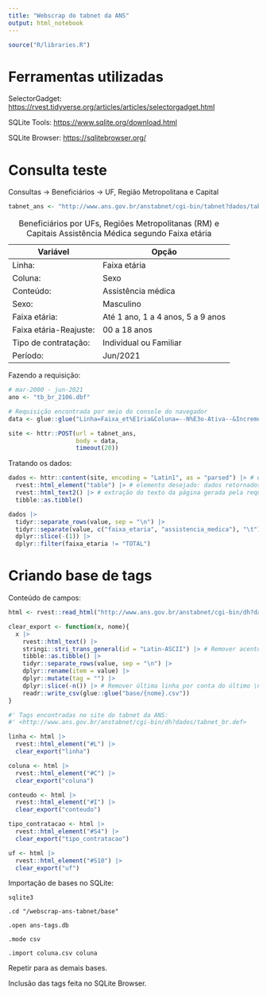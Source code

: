 ```yaml
---
title: "Webscrap do tabnet da ANS"
output: html_notebook
---
```


```r
source("R/libraries.R")
```

# Ferramentas utilizadas

SelectorGadget: <https://rvest.tidyverse.org/articles/articles/selectorgadget.html>

SQLite Tools: <https://www.sqlite.org/download.html>

SQLite Browser: <https://sqlitebrowser.org/>

# Consulta teste

Consultas $\to$ Beneficiários $\to$ UF, Região Metropolitana e Capital

```r
tabnet_ans <- "http://www.ans.gov.br/anstabnet/cgi-bin/tabnet?dados/tabnet_br.def"
```

| Variável               | Opção                             |
|------------------------|-----------------------------------|
| Linha:                 | Faixa etária                      |
| Coluna:                | Sexo                              |
| Conteúdo:              | Assistência médica                |
| Sexo:                  | Masculino                         |
| Faixa etária:          | Até 1 ano, 1 a 4 anos, 5 a 9 anos |
| Faixa etária-Reajuste: | 00 a 18 anos                      |
| Tipo de contratação:   | Individual ou Familiar            |
| Período:               | Jun/2021                          |

: Beneficiários por UFs, Regiões Metropolitanas (RM) e Capitais Assistência Médica segundo Faixa etária

Fazendo a requisição:

```r
# mar-2000 - jun-2021
ano <- "tb_br_2106.dbf"

# Requisição encontrada por meio do console do navegador
data <- glue::glue("Linha=Faixa_et%E1ria&Coluna=--N%E3o-Ativa--&Incremento=Assist%EAncia_M%E9dica&Arquivos=tb_br_2106.dbf&SSexo=1&SFaixa_et%E1ria=1&SFaixa_et%E1ria=2&SFaixa_et%E1ria=3&SFaixa_et%E1ria-Reajuste=1&STipo_de_contrata%E7%E3o=1&S%C9poca_de_contrata%E7%E3o=TODAS_AS_CATEGORIAS__&SSegmenta%E7%E3o=TODAS_AS_CATEGORIAS__&SSegmenta%E7%E3o_grupo=TODAS_AS_CATEGORIAS__&SAbrg._Geogr%E1fica=TODAS_AS_CATEGORIAS__&SModalidade=TODAS_AS_CATEGORIAS__&SUF=TODAS_AS_CATEGORIAS__&SGrande_Regi%E3o=TODAS_AS_CATEGORIAS__&SCapital=TODAS_AS_CATEGORIAS__&SInterior=TODAS_AS_CATEGORIAS__&SReg._Metropolitana=TODAS_AS_CATEGORIAS__&formato=table&mostre=Mostra")

site <- httr::POST(url = tabnet_ans,
                   body = data, 
                   timeout(20))
```

Tratando os dados:

```r
dados <- httr::content(site, encoding = "Latin1", as = "parsed") |> # extrair os dados da rquisição
  rvest::html_element("table") |> # elemento desejado: dados retornados da requisição
  rvest::html_text2() |> # extração do texto da página gerada pela requisição
  tibble::as.tibble() 

dados |>
  tidyr::separate_rows(value, sep = "\n") |> 
  tidyr::separate(value, c("faixa_etaria", "assistencia_medica"), "\t") |> 
  dplyr::slice(-(1)) |> 
  dplyr::filter(faixa_etaria != "TOTAL")
```

# Criando base de tags

Conteúdo de campos:

```r
html <- rvest::read_html("http://www.ans.gov.br/anstabnet/cgi-bin/dh?dados/tabnet_br.def")

clear_export <- function(x, nome){
  x |> 
    rvest::html_text() |>
    stringi::stri_trans_general(id = "Latin-ASCII") |> # Remover acentos na exportação
    tibble::as.tibble() |>
    tidyr::separate_rows(value, sep = "\n") |> 
    dplyr::rename(item = value) |> 
    dplyr::mutate(tag = "") |> 
    dplyr::slice(-n()) |> # Remover última linha por conta do último \n nas variáveis
    readr::write_csv(glue::glue("base/{nome}.csv"))
}

#' Tags encontradas no site do tabnet da ANS:
#' <http://www.ans.gov.br/anstabnet/cgi-bin/dh?dados/tabnet_br.def>

linha <- html |> 
  rvest::html_element("#L") |>
  clear_export("linha")

coluna <- html |> 
  rvest::html_element("#C") |>
  clear_export("coluna")

conteudo <- html |> 
  rvest::html_element("#I") |>
  clear_export("conteudo")

tipo_contratacao <- html |> 
  rvest::html_element("#S4") |>
  clear_export("tipo_contratacao")

uf <- html |> 
  rvest::html_element("#S10") |>
  clear_export("uf")
```

Importação de bases no SQLite:

```
sqlite3

.cd "/webscrap-ans-tabnet/base"

.open ans-tags.db

.mode csv

.import coluna.csv coluna
```

Repetir para as demais bases.

Inclusão das tags feita no SQLite Browser.
